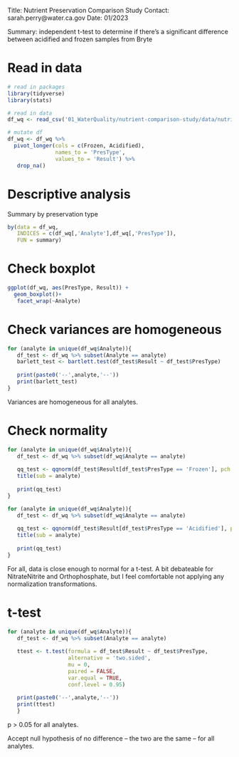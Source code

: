 Title: Nutrient Preservation Comparison Study
Contact: sarah.perry@water.ca.gov
Date: 01/2023

Summary: independent t-test to determine if there's a significant difference between acidified and frozen samples from Bryte

# Read in data
```r
# read in packages
library(tidyverse)
library(stats)
```

```r
# read in data
df_wq <- read_csv('01_WaterQuality/nutrient-comparison-study/data/nutrient_data.csv')

# mutate df
df_wq <- df_wq %>%
  pivot_longer(cols = c(Frozen, Acidified),
               names_to = 'PresType',
               values_to = 'Result') %>%
   drop_na()
```

# Descriptive analysis

Summary by preservation type
```r
by(data = df_wq, 
   INDICES = c(df_wq[,'Analyte'],df_wq[,'PresType']), 
   FUN = summary)
```
# Check boxplot
```r
ggplot(df_wq, aes(PresType, Result)) +
  geom_boxplot()+
   facet_wrap(~Analyte)
```
# Check variances are homogeneous
```r
for (analyte in unique(df_wq$Analyte)){
   df_test <- df_wq %>% subset(Analyte == analyte)
   barlett_test <- bartlett.test(df_test$Result ~ df_test$PresType)
   
   print(paste0('--',analyte,'--'))
   print(barlett_test)
}
```
Variances are homogeneous for all analytes.

# Check normality
```r
for (analyte in unique(df_wq$Analyte)){
   df_test <- df_wq %>% subset(df_wq$Analyte == analyte)
   
   qq_test <- qqnorm(df_test$Result[df_test$PresType == 'Frozen'], pch = 1, frame = FALSE)
   title(sub = analyte)
   
   print(qq_test)
}
```

```r
for (analyte in unique(df_wq$Analyte)){
   df_test <- df_wq %>% subset(df_wq$Analyte == analyte)
   
   qq_test <- qqnorm(df_test$Result[df_test$PresType == 'Acidified'], pch = 1, frame = FALSE)
   title(sub = analyte)
   
   print(qq_test)
}
```
For all, data is close enough to normal for a t-test. A bit debateable for NitrateNitrite and Orthophosphate, but I feel comfortable not applying any normalization transformations.

# t-test
```r
for (analyte in unique(df_wq$Analyte)){
   df_test <- df_wq %>% subset(Analyte == analyte)
   
   ttest <- t.test(formula = df_test$Result ~ df_test$PresType,
                   alternative = 'two.sided',
                   mu = 0, 
                   paired = FALSE,   
                   var.equal = TRUE,
                   conf.level = 0.95)
   
   print(paste0('--',analyte,'--'))
   print(ttest)
   }
```
p > 0.05 for all analytes.

Accept null hypothesis of no difference -- the two are the same -- for all analytes.
